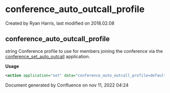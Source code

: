 
# conference_auto_outcall_profile 

 Created by  Ryan Harris, last modified on 2018.02.08

## conference_auto_outcall_profile

string Conference profile to use for members joining the conference via the [conference\_set\_auto\_outcall](../FreeSWITCH-Explained/Modules/mod_conference_3965534.mdx#outbound-conference) application.

**Usage**

```xml
<action application="set" data="conference_auto_outcall_profile=default"/>
```

Document generated by Confluence on nov 11, 2022 04:24
